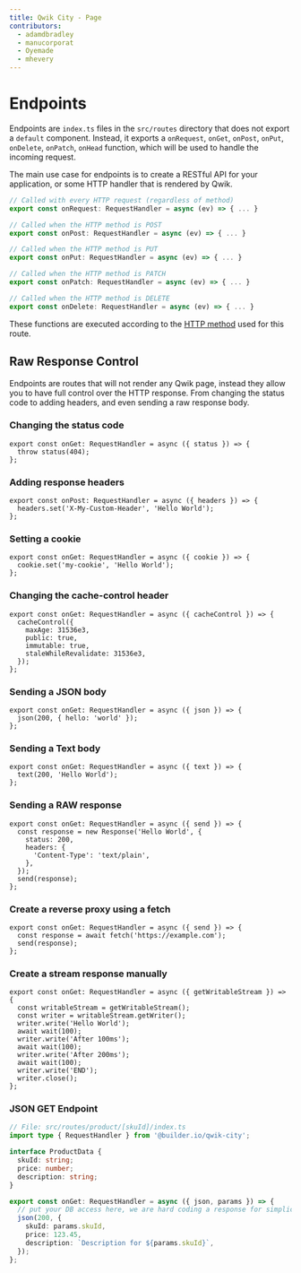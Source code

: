 ```yaml
---
title: Qwik City - Page
contributors:
  - adamdbradley
  - manucorporat
  - Oyemade
  - mhevery
---
```


# Endpoints

Endpoints are `index.ts` files in the `src/routes` directory that does not export a `default` component. Instead, it exports a `onRequest`, `onGet`, `onPost`, `onPut`, `onDelete`, `onPatch`, `onHead` function, which will be used to handle the incoming request.

The main use case for endpoints is to create a RESTful API for your application, or some HTTP handler that is rendered by Qwik.

```ts
// Called with every HTTP request (regardless of method)
export const onRequest: RequestHandler = async (ev) => { ... }

// Called when the HTTP method is POST
export const onPost: RequestHandler = async (ev) => { ... }

// Called when the HTTP method is PUT
export const onPut: RequestHandler = async (ev) => { ... }

// Called when the HTTP method is PATCH
export const onPatch: RequestHandler = async (ev) => { ... }

// Called when the HTTP method is DELETE
export const onDelete: RequestHandler = async (ev) => { ... }
```

These functions are executed according to the [HTTP method](https://developer.mozilla.org/en-US/docs/Web/HTTP/Methods) used for this route.

## Raw Response Control

Endpoints are routes that will not render any Qwik page, instead they allow you to have full control over the HTTP response. From changing the status code to adding headers, and even sending a raw response body.

### Changing the status code

```tsx
export const onGet: RequestHandler = async ({ status }) => {
  throw status(404);
};
```

### Adding response headers

```tsx
export const onPost: RequestHandler = async ({ headers }) => {
  headers.set('X-My-Custom-Header', 'Hello World');
};
```

### Setting a cookie

```tsx
export const onGet: RequestHandler = async ({ cookie }) => {
  cookie.set('my-cookie', 'Hello World');
};
```

### Changing the cache-control header

```tsx
export const onGet: RequestHandler = async ({ cacheControl }) => {
  cacheControl({
    maxAge: 31536e3,
    public: true,
    immutable: true,
    staleWhileRevalidate: 31536e3,
  });
};
```

### Sending a JSON body

```tsx
export const onGet: RequestHandler = async ({ json }) => {
  json(200, { hello: 'world' });
};
```

### Sending a Text body

```tsx
export const onGet: RequestHandler = async ({ text }) => {
  text(200, 'Hello World');
};
```

### Sending a RAW response

```tsx
export const onGet: RequestHandler = async ({ send }) => {
  const response = new Response('Hello World', {
    status: 200,
    headers: {
      'Content-Type': 'text/plain',
    },
  });
  send(response);
};
```

### Create a reverse proxy using a fetch

```tsx
export const onGet: RequestHandler = async ({ send }) => {
  const response = await fetch('https://example.com');
  send(response);
};
```

### Create a stream response manually

```tsx
export const onGet: RequestHandler = async ({ getWritableStream }) => {
  const writableStream = getWritableStream();
  const writer = writableStream.getWriter();
  writer.write('Hello World');
  await wait(100);
  writer.write('After 100ms');
  await wait(100);
  writer.write('After 200ms');
  await wait(100);
  writer.write('END');
  writer.close();
};
```

### JSON GET Endpoint

```ts
// File: src/routes/product/[skuId]/index.ts
import type { RequestHandler } from '@builder.io/qwik-city';

interface ProductData {
  skuId: string;
  price: number;
  description: string;
}

export const onGet: RequestHandler = async ({ json, params }) => {
  // put your DB access here, we are hard coding a response for simplicity.
  json(200, {
    skuId: params.skuId,
    price: 123.45,
    description: `Description for ${params.skuId}`,
  });
};
```
